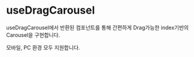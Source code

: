 
<Meta of={DragCarouselStories} />

# useDragCarousel

useDragCarousel에서 반환된 컴포넌트를 통해 간편하게 Drag가능한 index기반의 Carousel을 구현합니다.

모바일, PC 환경 모두 지원합니다.

<Canvas of={DragCarouselStories.defaultStory} />

